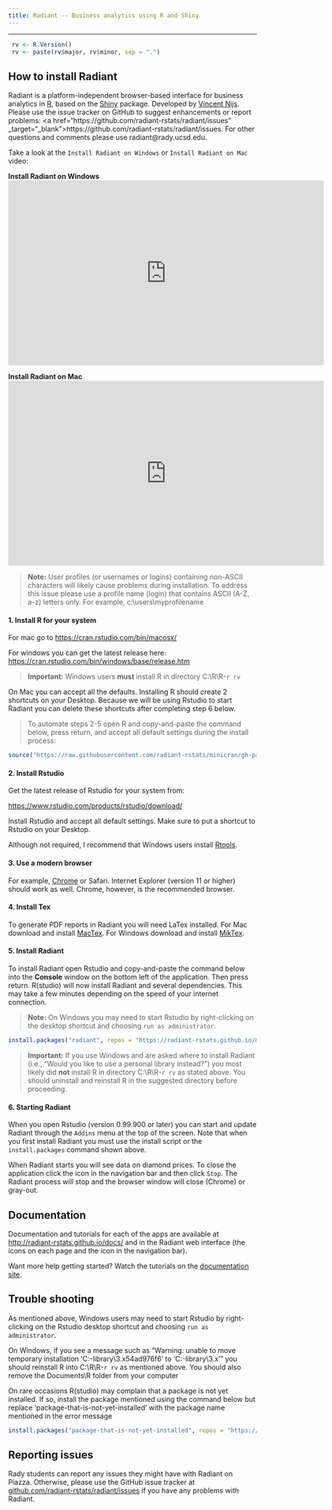 ```yaml
---
title: Radiant -- Business analytics using R and Shiny
---
```


***

```r
 rv <- R.Version()
 rv <- paste(rv$major, rv$minor, sep = ".")
```

## How to install Radiant

Radiant is a platform-independent browser-based interface for business analytics in [R](http://www.r-project.org/), based on the [Shiny](http://www.rstudio.com/shiny/) package. Developed by <a href="http://rady.ucsd.edu/faculty/directory/nijs/" target="\_blank">Vincent Nijs</a>. Please use the issue tracker on GitHub to suggest enhancements or report problems: <a href="https://github.com/radiant-rstats/radiant/issues" _target="_blank">https://github.com/radiant-rstats/radiant/issues</a>. For other questions and comments please use radiant@rady.ucsd.edu.

Take a look at the `Install Radiant on Windows` or `Install Radiant on Mac` video:

**Install Radiant on Windows**
<iframe width="640" height="375" src="https://www.youtube.com/embed/XLR9cquIMAg" frameborder="0" allowfullscreen></iframe>

**Install Radiant on Mac**
<iframe width="640" height="375" src="https://www.youtube.com/embed/WheqHpobMZg" frameborder="0" allowfullscreen></iframe>

> **Note:** User profiles (or usernames or logins) containing non-ASCII characters will likely cause problems during installation. To address this issue please use a profile name (login) that contains ASCII (A-Z, a-z) letters only. For example, c:\\users\\myprofilename

#### 1. Install R for your system

For mac go to <a href="https://cran.rstudio.com/bin/macosx/" target="_blank">https://cran.rstudio.com/bin/macosx/</a>

For windows you can get the latest release here: <a href="https://cran.rstudio.com/bin/windows/base/release.htm" target="_blank">https://cran.rstudio.com/bin/windows/base/release.htm</a>

> **Important:** Windows users **must** install R in directory C:\\R\\R-`r rv`

On Mac you can accept all the defaults. Installing R should create 2 shortcuts on your Desktop. Because we will be using Rstudio to start Radiant you can delete these shortcuts after completing step 6 below.

> To automate steps 2-5 open R and copy-and-paste the command below, press return, and accept all default settings during the install process:

```r
source("https://raw.githubusercontent.com/radiant-rstats/minicran/gh-pages/install.R")
```

#### 2. Install Rstudio

Get the latest release of Rstudio for your system from:

<a href="https://www.rstudio.com/products/rstudio/download/" target="_blank">https://www.rstudio.com/products/rstudio/download/</a>

Install Rstudio and accept all default settings. Make sure to put a shortcut to Rstudio on your Desktop.

Although not required, I recommend that Windows users install <a href="https://cran.rstudio.com/bin/windows/Rtools/Rtools33.exe" target="_blank">Rtools</a>.

#### 3. Use a modern browser

For example, [Chrome](https://www.google.com/intl/en/chrome/browser/desktop/) or Safari. Internet Explorer (version 11 or higher) should work as well. Chrome, however, is the recommended browser.

#### 4. Install Tex 

To generate PDF reports in Radiant you will need LaTex installed. For Mac download and install <a href="http://tug.org/cgi-bin/mactex-download/MacTeX.pkg">MacTex</a>. For Windows download and install <a href="http://mirrors.ctan.org/systems/win32/miktex/setup/basic-miktex-2.9.5997-x64.exe">MikTex</a>.

#### 5. Install Radiant

To install Radiant open Rstudio and copy-and-paste the command below into the **Console** window on the bottom left of the application. Then press return. R(studio) will now install Radiant and several dependencies. This may take a few minutes depending on the speed of your internet connection.

> **Note:** On Windows you may need to start Rstudio by right-clicking on the desktop shortcut and choosing `run as administrator`.

```r
install.packages("radiant", repos = "https://radiant-rstats.github.io/minicran/", type = "binary")
```

> **Important:** If you use Windows and are asked where to install Radiant (i.e., "Would you like to use a personal library instead?") you most likely did **not** install R in directory C:\\R\\R-`r rv` as stated above. You should uninstall and reinstall R in the suggested directory before proceeding.

#### 6. Starting Radiant

When you open Rstudio (version 0.99.900 or later) you can start and update Radiant through the `Addins` menu at the top of the screen. Note that when you first install Radiant you must use the install script or the `install.packages` command shown above.

When Radiant starts you will see data on diamond prices. To close the application click the <i title='Power off' class='fa fa-power-off'></i> icon in the navigation bar and then click `Stop`. The Radiant process will stop and the browser window will close (Chrome) or gray-out. 

## Documentation

Documentation and tutorials for each of the apps are available at <http://radiant-rstats.github.io/docs/> and in the Radiant web interface (the <i title='Help' class='fa fa-edit'></i> icons on each page and the <i title='Help' class='fa fa-question-circle'></i> icon in the navigation bar).

Want more help getting started? Watch the tutorials on the [documentation site](http://radiant-rstats.github.io/docs/tutorials.html).

## Trouble shooting

As mentioned above, Windows users may need to start Rstudio by right-clicking on the Rstudio desktop shortcut and choosing `run as administrator`.

On Windows, if you see a message such as "Warning: unable to move temporary installation 'C:\Users\yourname\Documents\R\win-library\3.x\file54ad976f6\shinyAce' to 'C:\Users\yourname\Documents\R\win-library\3.x\shinyAce'"
you should reinstall R into C:\\R\\R-`r rv` as mentioned above. You should also remove the Documents\\R folder from your computer

On rare occasions R(studio) may complain that a package is not yet installed. If so, install the package mentioned using the command below but replace 'package-that-is-not-yet-installed' with the package name mentioned in the error message

```r
install.packages("package-that-is-not-yet-installed", repos = "https://radiant-rstats.github.io/minicran/", type = "binary")
```

## Reporting issues

Rady students can report any issues they might have with Radiant on Piazza. Otherwise, please use the GitHub issue tracker at <a href="https://github.com/radiant-rstats/radiant/issues" target="_blank">github.com/radiant-rstats/radiant/issues</a> if you have any problems with Radiant.

